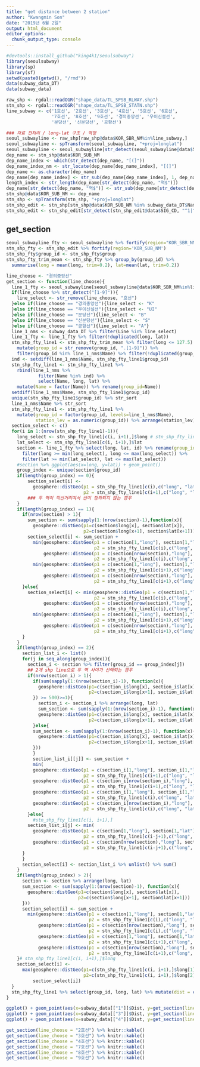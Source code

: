```yaml
---
title: "get distance between 2 station"
author: "Kwangmin Son"
date: "2019년 6월 2일"
output: html_document
editor_options: 
  chunk_output_type: console
---
```


```r
#devtools::install_github("king4k1/seoulsubway")
library(seoulsubway)
library(sp)
library(sf)
setwd(paste0(getwd(), "/rmd"))
data(subway_data_DT)
data(subway_data)
```

```r
raw_shp <- rgdal::readOGR("shape_data/TL_SPSB_RLWAY.shp")
stn_shp <- rgdal::readOGR("shape_data/TL_SPSB_STATN.shp")
line_subway <- c('1호선', '2호선', '3호선', '4호선', '5호선', '6호선',
                 '7호선', '8호선', '9호선', '경의중앙선', '우이신설선',
                 '분당선', '신분당선', '공항선')

### 자료 전처리 / long-lat 구조 / 역명
seoul_subwayline <- raw_shp[raw_shp@data$KOR_SBR_NM%in%line_subway,]
seoul_subwayline <- spTransform(seoul_subwayline, "+proj=longlat")
seoul_subwayline <- seoul_subwayline[str_detect(seoul_subwayline@data$SIG_CD, "^1|^4|^28"),]
dep_name <- stn_shp@data$KOR_SUB_NM
dep_name_index <- which(str_detect(dep_name, "[(]"))
dep_name_index_nm <- str_locate(dep_name[dep_name_index], "[(]")
dep_name <- as.character(dep_name)
dep_name[dep_name_index] <- str_sub(dep_name[dep_name_index], 1, dep_name_index_nm[, 1] - 1)
length_index <- str_length(dep_name[str_detect(dep_name, "역$")])
dep_name[str_detect(dep_name, "역$")] <- str_sub(dep_name[str_detect(dep_name, "역$")], 1, length_index-1)
stn_shp@data$KOR_SUB_NM <- dep_name
stn_shp <- spTransform(stn_shp, "+proj=longlat")
stn_shp_edit <- stn_shp[stn_shp@data$KOR_SUB_NM %in% subway_data_DT$Name,]
stn_shp_edit <- stn_shp_edit[str_detect(stn_shp_edit@data$SIG_CD, "^1|^4|^28"),]
```


## get_section
```r
seoul_subwayline_fty <- seoul_subwayline %>% fortify(region="KOR_SBR_NM")
stn_shp_fty <- stn_shp_edit %>% fortify(region='KOR_SUB_NM')
stn_shp_fty$group_id <- stn_shp_fty$group
stn_shp_fty_trim_mean <- stn_shp_fty %>% group_by(group_id) %>%
  summarise(long = mean(long, trim=0.2), lat=mean(lat, trim=0.2)) 

line_choose <- "경의중앙선"
get_section <- function(line_choose){
  line_1_fty <- seoul_subwayline[seoul_subwayline@data$KOR_SBR_NM%in%line_choose,] %>% fortify()
  if(line_choose %>% str_detect("[1-9]")){
    line_select <- str_remove(line_choose, "호선")
  }else if(line_choose == "경의중앙선"){line_select <- "K"
  }else if(line_choose == "우이신설선"){line_select <- "UI"
  }else if(line_choose == "분당선"){line_select <- "B"
  }else if(line_choose == "신분당선"){line_select <- "S"
  }else if(line_choose == "공항선"){line_select <- "A"}
  line_1_nms <- subway_data_DT %>% filter(Line %in% line_select)
  line_1_fty <- line_1_fty %>% filter(!duplicated(long, lat))
  stn_shp_fty_line1 <- stn_shp_fty_trim_mean %>% filter(long <= 127.5) %>% 
    mutate(group_id = str_remove(group_id, ".[1-9]")) %>% 
    filter(group_id %in% line_1_nms$Name) %>% filter(!duplicated(group_id))
  ind <- setdiff(line_1_nms$Name, stn_shp_fty_line1$group_id)
  stn_shp_fty_line1 <- stn_shp_fty_line1 %>% 
    rbind(line_1_nms %>% 
            filter(Name %in% ind) %>%
            select(Name, long, lat) %>% 
    mutate(Name = factor(Name)) %>% rename(group_id=Name))
  setdiff(line_1_nms$Name, stn_shp_fty_line1$group_id)
  unique(stn_shp_fty_line1$group_id) %>% str_sort
  line_1_nms$Name %>% str_sort
  stn_shp_fty_line1 <- stn_shp_fty_line1 %>% 
    mutate(group_id = factor(group_id, levels=line_1_nms$Name),
           station_lev = as.numeric(group_id)) %>% arrange(station_lev)
  section_select <- c()
  for(i in 1:(nrow(stn_shp_fty_line1)-1)){
    long_select <- stn_shp_fty_line1[c(i, i+1),]$long # stn_shp_fty_line1[c(i, i+1),] 
    lat_select <- stn_shp_fty_line1[c(i, i+1),]$lat
    section <- line_1_fty %>% select(long, lat, id) %>% rename(group_id=id) %>% 
      filter(long >= min(long_select), long <= max(long_select)) %>% 
      filter(lat >= min(lat_select), lat <= max(lat_select))
    #section %>% ggplot(aes(x=long, y=lat)) + geom_point()
    group_index <- unique(section$group_id)
    if(length(group_index) == 0){
        section_select[i] <- 
          geosphere::distGeo(p1 = stn_shp_fty_line1[c(i),c("long", "lat")] %>% as.numeric(),
                             p2 = stn_shp_fty_line1[c(i+1),c("long", "lat")] %>% as.numeric())
        ### 두 역이 직선거리여서 선이 정의되지 않는 경우
    }
    if(length(group_index) == 1){
      if(nrow(section) > 1){
        sum_section <- sum(sapply(1:(nrow(section)-1),function(x){
          geosphere::distGeo(p1=c(section$long[x], section$lat[x]),  
                             p2=c(section$long[x+1], section$lat[x+1]))}))
        section_select[i] <- sum_section +
          min(geosphere::distGeo(p1 = c(section[1,"long"], section[1,"lat"]),
                                 p2 = stn_shp_fty_line1[c(i),c("long", "lat")] %>% as.numeric()),
              geosphere::distGeo(p1 = c(section[nrow(section),"long"], section[nrow(section),"lat"]),
                                 p2 = stn_shp_fty_line1[c(i),c("long", "lat")] %>% as.numeric())) +
          min(geosphere::distGeo(p1 = c(section[1,"long"], section[1,"lat"]),
                                 p2 = stn_shp_fty_line1[c(i+1),c("long", "lat")] %>% as.numeric()),
              geosphere::distGeo(p1 = c(section[nrow(section),"long"], section[nrow(section),"lat"]),
                                 p2 = stn_shp_fty_line1[c(i+1),c("long", "lat")] %>% as.numeric())) 
      }else{
        section_select[i] <- min(geosphere::distGeo(p1 = c(section[1,"long"], section[1,"lat"]),
                                 p2 = stn_shp_fty_line1[c(i),c("long", "lat")] %>% as.numeric()),
              geosphere::distGeo(p1 = c(section[nrow(section),"long"], section[nrow(section),"lat"]),
                                 p2 = stn_shp_fty_line1[c(i),c("long", "lat")] %>% as.numeric())) +
          min(geosphere::distGeo(p1 = c(section[1,"long"], section[1,"lat"]),
                                 p2 = stn_shp_fty_line1[c(i+1),c("long", "lat")] %>% as.numeric()),
              geosphere::distGeo(p1 = c(section[nrow(section),"long"], section[nrow(section),"lat"]),
                                 p2 = stn_shp_fty_line1[c(i+1),c("long", "lat")] %>% as.numeric())) 
      }
    }
    if(length(group_index) == 2){
      section_list_i <- list()
      for(j in seq_along(group_index)){
        section_i <- section %>% filter(group_id == group_index[j])
        ## 2개 shp line으로 두 역 사이가 선택되는 경우 
        if(nrow(section_i) > 1){
          if(sum(sapply(1:(nrow(section_i)-1), function(x){
            geosphere::distGeo(p1=c(section_i$long[x], section_i$lat[x]),
                               p2=c(section_i$long[x+1], section_i$lat[x+1]))
          }) >= 500)>=1){
            section_i <- section_i %>% arrange(long, lat)
            sum_section <- sum(sapply(1:(nrow(section_i)-1), function(x){
            geosphere::distGeo(p1=c(section_i$long[x], section_i$lat[x]),
                               p2=c(section_i$long[x+1], section_i$lat[x+1]))}))
          }else{
          sum_section <- sum(sapply(1:(nrow(section_i)-1), function(x){
            geosphere::distGeo(p1=c(section_i$long[x], section_i$lat[x]),
                               p2=c(section_i$long[x+1], section_i$lat[x+1]))
          }))
          }
          section_list_i[[j]] <- sum_section +
          min(
          geosphere::distGeo(p1 = c(section_i[1,"long"], section_i[1,"lat"]),
                             p2 = stn_shp_fty_line1[c(i+1),c("long", "lat")] %>% as.numeric()),
          geosphere::distGeo(p1 = c(section_i[nrow(section_i),"long"], section_i[nrow(section_i),"lat"]),
                             p2 = stn_shp_fty_line1[c(i+1),c("long", "lat")] %>% as.numeric()),
          geosphere::distGeo(p1 = c(section_i[1,"long"], section_i[1,"lat"]),
                             p2 = stn_shp_fty_line1[c(i),c("long", "lat")] %>% as.numeric()),
          geosphere::distGeo(p1 = c(section_i[nrow(section_i),"long"], section_i[nrow(section_i),"lat"]),
                             p2 = stn_shp_fty_line1[c(i),c("long", "lat")] %>% as.numeric())) 
        }else{
          #stn_shp_fty_line1[c(i, i+1),]
        section_list_i[j] <- min(
          geosphere::distGeo(p1 = c(section[1,"long"], section[1,"lat"]),
                             p2 = stn_shp_fty_line1[c(i-j+1),c("long", "lat")] %>% as.numeric()),
          geosphere::distGeo(p1 = c(section[nrow(section),"long"], section[nrow(section),"lat"]),
                             p2 = stn_shp_fty_line1[c(i-j+1),c("long", "lat")] %>% as.numeric())) 
      }
      }
      section_select[i] <- section_list_i %>% unlist() %>% sum()
    }
    if(length(group_index) > 2){
      section <- section %>% arrange(long, lat)
      sum_section <- sum(sapply(1:(nrow(section)-1), function(x){
        geosphere::distGeo(p1=c(section$long[x], section$lat[x]),
                           p2=c(section$long[x+1], section$lat[x+1]))
      }))
      section_select[i] <- sum_section +
        min(geosphere::distGeo(p1 = c(section[1,"long"], section[1,"lat"]),
                               p2 = stn_shp_fty_line1[c(i),c("long", "lat")] %>% as.numeric()),
            geosphere::distGeo(p1 = c(section[nrow(section),"long"], section[nrow(section),"lat"]),
                               p2 = stn_shp_fty_line1[c(i),c("long", "lat")] %>% as.numeric()),
            geosphere::distGeo(p1 = c(section[1,"long"], section[1,"lat"]),
                               p2 = stn_shp_fty_line1[c(i+1),c("long", "lat")] %>% as.numeric()),
            geosphere::distGeo(p1 = c(section[nrow(section),"long"], section[nrow(section),"lat"]),
                               p2 = stn_shp_fty_line1[c(i+1),c("long", "lat")] %>% as.numeric())) 
    }# stn_shp_fty_line1[c(i, i+1),]$long
    section_select[i] <-
      max(geosphere::distGeo(p1=c(stn_shp_fty_line1[c(i, i+1),]$long[1], stn_shp_fty_line1[c(i, i+1),]$lat[1]),
                             p2=c(stn_shp_fty_line1[c(i, i+1),]$long[2], stn_shp_fty_line1[c(i, i+1),]$lat[2])),
          section_select[i])
  }
  stn_shp_fty_line1 %>% select(group_id, long, lat) %>% mutate(dist = c(0, section_select)) %>% rename(Name = group_id)
}

ggplot() + geom_point(aes(x=subway_data[["1"]]$Dist, y=get_section(line_choose = "1호선")$dist)) + theme_bw()
ggplot() + geom_point(aes(x=subway_data[["3"]]$Dist, y=get_section(line_choose = "3호선")$dist)) + theme_bw()
ggplot() + geom_point(aes(x=subway_data[["4"]]$Dist, y=get_section(line_choose = "4호선")$dist)) + theme_bw()

get_section(line_choose = "2호선") %>% knitr::kable()
get_section(line_choose = "3호선") %>% knitr::kable()
get_section(line_choose = "4호선") %>% knitr::kable()
get_section(line_choose = "7호선") %>% knitr::kable()
get_section(line_choose = "8호선") %>% knitr::kable()
get_section(line_choose = "9호선") %>% knitr::kable()


```


